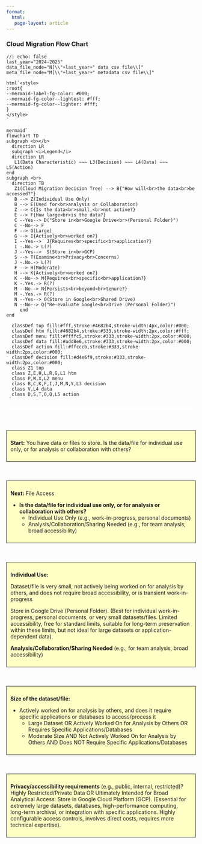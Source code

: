```yaml
---
format:
  html:
   page-layout: article
---
```


### Cloud Migration Flow Chart

::::: {.grid .column-screen-inset}

:::: {.g-col-12 .g-col-md-8}


```ojs
//| echo: false
last_year="2024-2025"
data_file_node="N[\\"+last_year+" data csv file\\]"
meta_file_node="M[\\"+last_year+" metadata csv file\\]"

html`<style>
:root{
--mermaid-label-fg-color: #000;
--mermaid-fg-color--lightest: #fff;
--mermaid-fg-color--lighter: #fff;
}
</style>
`

mermaid`
flowchart TD
subgraph <b></b>
  direction LR
  subgraph <i>Legend</i>
  direction LR
   L1(Data Characteristic) ~~~ L3(Decision) ~~~ L4(Data) ~~~ L5(Action)
end
subgraph <br>
  direction TB
   Z1(Cloud Migration Decision Tree) --> B{"How will<br>the data<br>be accessed?"}
   B --> Z(Individual Use Only)
   B --> E(Used for<br>analysis or Collaboration)
   Z --> C{Is the data<br>small,<br>not active?}
   E --> F{How large<br>is the data?}
   C --Yes--> D("Store in<br>Google Drive<br>(Personal Folder)")
   C --No--> F
   F --> G(Large)
   G --> I{Actively<br>worked on?}
   I --Yes-->  J{Requires<br>specific<br>application?}
   I -.No.-> L(?)
   J --Yes-->  S(Store in<br>GCP)
   S --> T(Examine<br>Privacy<br>Concerns)
   J -.No.-> L(?)
   F --> H(Moderate)
   H --> K{Actively<br>worked on?}
   K --No--> M{Requires<br>specific<br>application?}
   K -.Yes.-> R(?)
   M --No--> N{Persists<br>beyond<br>tenure?}
   M -.Yes.-> R(?)
   N --Yes--> O(Store in Google<br>Shared Drive)
   N --No--> Q("Re-evaluate Google<br>Drive (Personal Folder)")
     end
end

  classDef top fill:#fff,stroke:#4682b4,stroke-width:4px,color:#000;
  classDef htm fill:#4682b4,stroke:#333,stroke-width:2px,color:#fff;
  classDef menu fill:#ffffc5,stroke:#333,stroke-width:2px,color:#000;
  classDef data fill:#add8e6,stroke:#333,stroke-width:2px,color:#000;
  classDef action fill:#ffcccb,stroke:#333,stroke-width:2px,color:#000;
  classDef decision fill:#d4e6f9,stroke:#333,stroke-width:2px,color:#000;
  class Z1 top
  class Z,E,H,L,R,G,L1 htm
  class P,W,X,L2 menu
  class B,C,K,F,I,J,M,N,Y,L3 decision
  class V,L4 data
  class D,S,T,O,Q,L5 action
 `

```

::::

:::: {.g-col-12 .g-col-md-4 .g-row-6  style="display: grid; row-gap: 50px;"}

::: {style="background-color: #fff;padding:5px;border:solid,0px;"}

:::

::: {style="background-color: #ffffc5;padding:10px;border:solid,1px;"}

**Start:** You have data or files to store. Is the data/file for individual use only, or for analysis or collaboration with others?


:::

::: {style="background-color: #ffffc5;padding:10px;border:solid,1px;"}

**Next:** File Access

* **Is the data/file for individual use only, or for analysis or collaboration with others?**
  + Individual Use Only (e.g., work-in-progress, personal documents)
  + Analysis/Collaboration/Sharing Needed (e.g., for team analysis, broad accessibility)

:::

::: {style="background-color: #ffffc5;padding:10px;border:solid,1px;"}

**Individual Use:**

Dataset/file is very small, not actively being worked on for analysis by others, and does not require broad accessibility, or is transient work-in-progress

Store in Google Drive (Personal Folder). (Best for individual work-in-progress, personal documents, or very small datasets/files. Limited accessibility, free for standard limits, suitable for long-term preservation within these limits, but not ideal for large datasets or application-dependent data).

**Analysis/Collaboration/Sharing Needed** (e.g., for team analysis, broad accessibility)

:::

::: {style="background-color: #ffffc5;padding:10px;border:solid,1px;"}

**Size of the dataset/file:**

* Actively worked on for analysis by others, and does it require specific applications or databases to access/process it
  + Large Dataset OR Actively Worked On for Analysis by Others OR Requires Specific Applications/Databases
  + Moderate Size AND Not Actively Worked On for Analysis by Others AND Does NOT Require Specific Applications/Databases

:::

::: {style="background-color: #ffffc5;padding:10px;border:solid,1px;"}

**Privacy/accessibility requirements** (e.g., public, internal, restricted)?
Highly Restricted/Private Data OR Ultimately Intended for Broad Analytical Access: Store in Google Cloud Platform (GCP). (Essential for extremely large datasets, databases, high-performance computing, long-term archival, or integration with specific applications. Highly configurable access controls, involves direct costs, requires more technical expertise).



:::


::::

:::::

